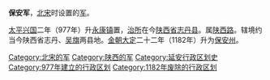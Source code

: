 '''保安军'''，[[北宋|北宋]]时设置的[[军_(行政区划)|军]]。

[[太平兴国|太平兴国]]二年（977年）升[[永康镇|永康镇]]置，[[治所|治所]]在今[[陕西省|陕西省]][[志丹县|志丹县]]。属[[陕西路|陕西路]]。辖境约当今陕西省志丹、[[吴起县|吴旗]]两县地。[[金朝|金朝]][[大定_(金朝)|大定]]二十二年（1182年）升为[[保安州_(金朝)|保安州]]。

{{北宋行政区划|nocat}}
{{陕西行政区划小作品}}
[[Category:北宋的军|Category:北宋的军]]
[[Category:陕西的军|Category:陕西的军]]
[[Category:延安行政区划史|Category:延安行政区划史]]
[[Category:977年建立的行政区划|Category:977年建立的行政区划]]
[[Category:1182年废除的行政区划|Category:1182年废除的行政区划]]